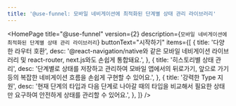 ```yaml
---
title: '@use-funnel: 모바일 네비게이션에 최적화된 단계별 상태 관리 라이브러리'
---
```



<HomePage
  title="@use-funnel"
  version={2}
  description={`모바일 네비게이션에 최적화된 단계별 상태 관리 라이브러리`}
  buttonText="시작하기"
  items={[
    {
      title: '다양한 라우터 호환',
      desc: '@react-navigation/native와 같은 모바일 네비게이션 라이브러리 및 react-router, next.js와도 손쉽게 통합돼요.',
    },
    {
      title: '히스토리별 상태 관리',
      desc: '단계별로 상태를 저장하고 관리하여 모바일 앱에서의 뒤로가기, 앞으로 가기 등의 복잡한 네비게이션 흐름을 손쉽게 구현할 수 있어요.',
    },
    {
      title: '강력한 Type 지원',
      desc: '현재 단계의 타입과 다음 단계로 나아갈 때의 타입을 비교해서 필요한 상태만 요구하여 안전하게 상태를 관리할 수 있어요.',
    },
  ]}
/>
